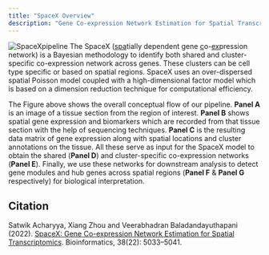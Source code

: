 ```yaml
---
title: "SpaceX Overview"
description: "Gene Co-expression Network Estimation for Spatial Transcriptomics"
---
```


![SpaceXpipeline](SpaceX_Overview.jpg) The SpaceX ([spa]{.underline}tially dependent gene [c]{.underline}o-[ex]{.underline}pression network) is a Bayesian methodology to identify both shared and cluster-specific co-expression network across genes. These clusters can be cell type specific or based on spatial regions. SpaceX uses an over-dispersed spatial Poisson model coupled with a high-dimensional factor model which is based on a dimension reduction technique for computational efficiency.

The Figure above shows the overall conceptual flow of our pipeline. **Panel A** is an image of a tissue section from the region of interest. **Panel B** shows spatial gene expression and biomarkers which are recorded from that tissue section with the help of sequencing techniques. **Panel C** is the resulting data matrix of gene expression along with spatial locations and cluster annotations on the tissue. All these serve as input for the SpaceX model to obtain the shared (**Panel D**) and cluster-specific co-expression networks (**Panel E**). Finally, we use these networks for downstream analysis to detect gene modules and hub genes across spatial regions (**Panel F** & **Panel G** respectively) for biological interpretation.


## Citation
Satwik Acharyya, Xiang Zhou and Veerabhadran Baladandayuthapani (2022). [SpaceX: Gene Co-expression Network Estimation for Spatial Transcriptomics](https://doi.org/10.1093/bioinformatics/btac645). Bioinformatics,  38(22): 5033–5041.



